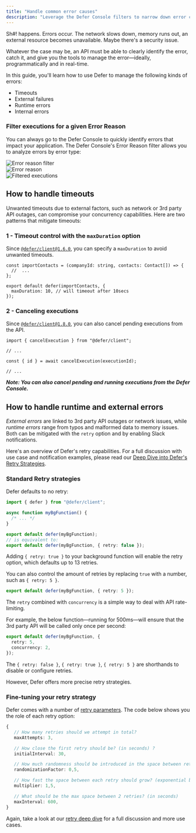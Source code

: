 ```yaml
---
title: "Handle common error causes"
description: "Leverage the Defer Console filters to narrow down error causes."
---
```


Sh#! happens. Errors occur. The network slows down, memory runs out, an external
resource becomes unavailable. Maybe there's a security issue.

Whatever the case may be, an API must be able to clearly identify the error,
catch it, and give you the tools to manage the error—ideally, programmatically
and in real-time.

In this guide, you'll learn how to use Defer to manage the following kinds of
errors:

- Timeouts
- External failures
- Runtime errors
- Internal errors

### Filter executions for a given Error Reason

You can always go to the Defer Console to quickly identify errors that impact
your application. The Defer Console's Error Reason filter allows you to analyze
errors by error type:

<Frame caption="First, select the metadata filter and Error reason">
  <img src="/images/guides/handling-errors/1.png" alt="Error reason filter" />
</Frame>

<br />

<Frame caption="Finally, select Error reason">
  <img src="/images/guides/handling-errors/2.png" alt="Error reason" />
</Frame>

<br />

<Frame caption="You can now inspect executions for the select Error reason">
  <img src="/images/guides/handling-errors/3.png" alt="Filtered executions" />
</Frame>

## How **to handle timeouts**

Unwanted timeouts due to external factors, such as network or 3rd party API
outages, can compromise your concurrency capabilities. Here are two patterns
that mitigate timeouts:

### **1 - Timeout control with the `maxDuration` option**

Since
[`@defer/client@1.6.0`](https://github.com/defer-run/defer.client/releases/tag/v1.6.0),
you can specify a `maxDuration` to avoid unwanted timeouts.

```tsx
const importContacts = (companyId: string, contacts: Contact[]) => {
  //  ...
};

export default defer(importContacts, {
  maxDuration: 10, // will timeout after 10secs
});
```

### 2 - **Canceling executions**

Since
[`@defer/client@1.8.0`](https://www.notion.so/Narrow-down-Error-Causes-with-the-Defer-Console-dba3d73ed50d4a55951c763dc10014f0?pvs=21),
you can also cancel pending executions from the API.

```tsx
import { cancelExecution } from "@defer/client";

// ...

const { id } = await cancelExecution(executionId);

// ...
```

**_Note: You can also cancel pending and running executions from the Defer
Console._**

## How **to handle runtime and external errors**

_External errors_ are linked to 3rd party API outages or network issues, while
_runtime errors_ range from typos and malformed data to memory issues. Both can
be mitigated with the `retry` option and by enabling Slack notifications.

Here's an overview of Defer's retry capabilities. For a full discussion with use
case and notification examples, please read our
[Deep Dive into Defer's Retry Strategies](https://www.defer.run/blog/function-retry-strategies).

### Standard Retry strategies

Defer defaults to no retry:

```ts
import { defer } from "@defer/client";

async function myBgFunction() {
  /* ... */
}

export default defer(myBgFunction);
// is equivalent to:
export default defer(myBgFunction, { retry: false });
```

Adding `{ retry: true }` to your background function will enable the retry
option, which defaults up to 13 retries.

You can also control the amount of retries by replacing `true` with a number,
such as `{ retry: 5 }`.

```ts
export default defer(myBgFunction, { retry: 5 });
```

The `retry` combined with `concurrency` is a simple way to deal with API
rate-limiting.

For example, the below function—running for 500ms—will ensure that the 3rd party
API will be called only once per second:

```ts
export default defer(myBgFunction, {
  retry: 5,
  concurrency: 2,
});
```

The `{ retry: false }`, `{ retry: true }`, `{ retry: 5 }` are shorthands to
disable or configure retries.

However, Defer offers more precise retry strategies.

### Fine-tuning your retry strategy

Defer comes with a number of
[retry parameters](https://docs.defer.run/references/defer-client/defer#options).
The code below shows you the role of each retry option:

```ts
{
   // How many retries should we attempt in total?
   maxAttempts: 3,

   // How close the first retry should be? (in seconds) ?
   initialInterval: 30,

   // How much randomness should be introduced in the space between retries?
   randomizationFactor: 0,5,

   // How fast the space between each retry should grow? (exponential back-off)
   multiplier: 1,5,

   // What should be the max space between 2 retries? (in seconds)
   maxInterval: 600,
}
```

Again, take a look at our
[retry deep dive](https://www.defer.run/blog/function-retry-strategies) for a
full discussion and more use cases.
